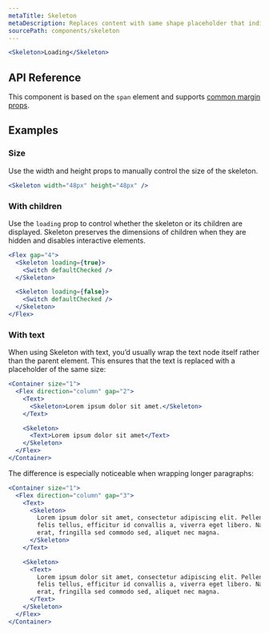 ```yaml
---
metaTitle: Skeleton
metaDescription: Replaces content with same shape placeholder that indicates a loading state.
sourcePath: components/skeleton
---
```


```jsx live="true"
<Skeleton>Loading</Skeleton>
```

## API Reference

This component is based on the `span` element and supports [common margin props](/themes/docs/overview/layout#margin-props).

<ThemesPropsTable defs="skeletonPropDefs" />

## Examples

### Size

Use the width and height props to manually control the size of the skeleton.

```jsx live="true"
<Skeleton width="48px" height="48px" />
```

### With children

Use the `loading` prop to control whether the skeleton or its children are displayed. Skeleton preserves the dimensions of children when they are hidden and disables interactive elements.

```jsx live="true"
<Flex gap="4">
  <Skeleton loading={true}>
    <Switch defaultChecked />
  </Skeleton>

  <Skeleton loading={false}>
    <Switch defaultChecked />
  </Skeleton>
</Flex>
```

### With text

When using Skeleton with text, you’d usually wrap the text node itself rather than the parent element. This ensures that the text is replaced with a placeholder of the same size:

```jsx live="true" line="4,7,9"
<Container size="1">
  <Flex direction="column" gap="2">
    <Text>
      <Skeleton>Lorem ipsum dolor sit amet.</Skeleton>
    </Text>

    <Skeleton>
      <Text>Lorem ipsum dolor sit amet</Text>
    </Skeleton>
  </Flex>
</Container>
```

The difference is especially noticeable when wrapping longer paragraphs:

```jsx live="true" line="4,8,11,17"
<Container size="1">
  <Flex direction="column" gap="3">
    <Text>
      <Skeleton>
        Lorem ipsum dolor sit amet, consectetur adipiscing elit. Pellentesque
        felis tellus, efficitur id convallis a, viverra eget libero. Nam magna
        erat, fringilla sed commodo sed, aliquet nec magna.
      </Skeleton>
    </Text>

    <Skeleton>
      <Text>
        Lorem ipsum dolor sit amet, consectetur adipiscing elit. Pellentesque
        felis tellus, efficitur id convallis a, viverra eget libero. Nam magna
        erat, fringilla sed commodo sed, aliquet nec magna.
      </Text>
    </Skeleton>
  </Flex>
</Container>
```
